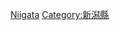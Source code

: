 {{Catnav|頁面分類|各種主題的頁面分類|按國家分類|各國地理|日本地理}}
{{Catnav|頁面分類|地理|各國地理|日本地理}}
{{日本行政區劃分類導航|地理}}
{{Commons category|Geography of Niigata prefecture}}

[[Category:日本各都道府縣地理|Niigata]]
[[Category:新潟縣|Category:新潟縣]]